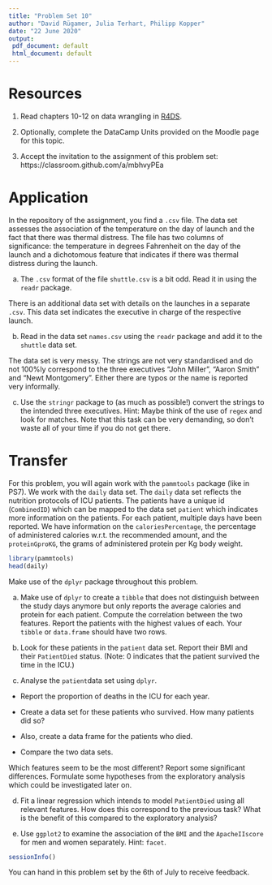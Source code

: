 ```yaml
---
title: "Problem Set 10"
author: "David Rügamer, Julia Terhart, Philipp Kopper"
date: "22 June 2020"
output:
 pdf_document: default
 html_document: default
---
```


# Resources

1) Read chapters 10-12 on data wrangling in [R4DS](https://r4ds.had.co.nz/r-markdown.html).

2) Optionally, complete the DataCamp Units provided on the Moodle page for this topic.

3) Accept the invitation to the assignment of this problem set:
https://classroom.github.com/a/mbhvyPEa

# Application

In the repository of the assignment, you find a `.csv` file.
The data set assesses the association of the temperature on the day of launch and the fact that there was thermal distress.
The file has two columns of significance: the temperature in degrees Fahrenheit on the day of the launch and a dichotomous feature that indicates if there was thermal distress during the launch.

a) The `.csv` format of the file `shuttle.csv` is a bit odd.
Read it in using the `readr` package.

There is an additional data set with details on the launches in a separate `.csv`.
This data set indicates the executive in charge of the respective launch.

b) Read in the data set `names.csv` using the `readr` package and add it to the `shuttle` data set.

The data set is very messy.
The strings are not very standardised and do not 100%ly correspond to the three executives "John Miller", "Aaron Smith" and "Newt Montgomery".
Either there are typos or the name is reported very informally.

c) Use the `stringr` package to (as much as possible!) convert the strings to the intended three executives.
Hint: Maybe think of the use of `regex` and look for matches.
Note that this task can be very demanding, so don't waste all of your time if you do not get there.

# Transfer

For this problem, you will again work with the `pammtools` package (like in PS7).
We work with the `daily` data set.
The `daily` data set reflects the nutrition protocols of ICU patients.
The patients have a unique id (`CombinedID`) which can be mapped to the data set `patient` which indicates more information on the patients.
For each patient, multiple days have been reported.
We have information on the `caloriesPercentage`, the percentage of administered calories w.r.t. the recommended amount, and the `proteinGproKG`, the grams of administered protein per Kg body weight.

```r
library(pammtools)
head(daily)
```

Make use of the `dplyr` package throughout this problem.

a) Make use of `dplyr` to create a `tibble` that does not distinguish between the study days anymore but only reports the average calories and protein for each patient.
Compute the correlation between the two features.
Report the patients with the highest values of each.
Your `tibble` or `data.frame` should have two rows.

b) Look for these patients in the `patient` data set.
Report their BMI and their `PatientDied` status.
(Note: 0 indicates that the patient survived the time in the ICU.)

c) Analyse the `patient `data set using `dplyr`.
- Report the proportion of deaths in the ICU for each year.

- Create a data set for these patients who survived. 
How many patients did so?

- Also, create a data frame for the patients who died.

- Compare the two data sets.

Which features seem to be the most different? 
Report some significant differences.
Formulate some hypotheses from the exploratory analysis which could be investigated later on.

d) Fit a linear regression which intends to model `PatientDied` using all relevant features.
How does this correspond to the previous task?
What is the benefit of this compared to the exploratory analysis?

e) Use `ggplot2` to examine the association of the `BMI` and the `ApacheIIscore` for men and women separately.
Hint: `facet`.

\pagebreak

```r
sessionInfo()
```

You can hand in this problem set by the 6th of July to receive feedback.
